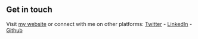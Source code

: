 ## Get in touch

Visit [my website](http://blog.guusbeltman.nl) or connect with me on other platforms: [Twitter](https://www.twitter.com/guus) - [LinkedIn](https://www.linkedin.com/in/guusbeltman/) - [Github](https://www.github.com/Guzzter/)
